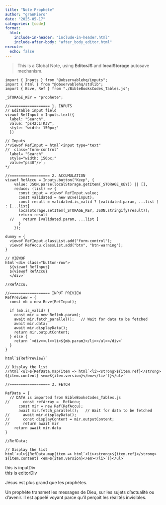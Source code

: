 ```yaml
---
title: "Note Prophete"
author: "granPiero"
date: "2025-05-17"
categories: [code]
format: 
  html:
    include-in-header: "include-in-header.html"
    include-after-body: "after_body_editor.html"
execute:
  echo: false    
---
```


::: {#introDiv}
> This is a Global Note, using **EditorJS** and **localStorage** autosave mechanism.
:::

```{=html}
<script src="ui_elements.js" id="ui_structure type="application/javascript></script>
```

```ojs
import { Inputs } from "@observablehq/inputs";
import { html } from "@observablehq/stdlib";
import { Bcve, Ref } from "./BibleBooksCodes_Tables.js";

_STORAGE_KEY = "prophete";

//================== 1. INPUTS
// Editable input field
viewof RefInput = Inputs.text({
  label: "Search", 
  value: "ps42:1!KJV",
  style: "width: 150px;"
  })

// Inputs
/*viewof RefInput = html`<input type="text" 
//  class="form-control" 
  label= "Search" 
  style="width: 150px;"
  value="ps40"/>`;  
*/

//================== 2. ACCUMULATION
viewof RefAccu = Inputs.button("Keep", {
    value: JSON.parse(localStorage.getItem(_STORAGE_KEY)) || [],
    reduce: (list) => {
      const input = viewof RefInput.value;
      const validated = new Bcve(input);
      const result = validated.is_valid ? [validated.param, ...list ] : [...list]
      localStorage.setItem(_STORAGE_KEY, JSON.stringify(result));
      return result
  //    return [validated.param, ...list ]
      }
    });

dummy = { 
  viewof RefInput.classList.add("form-control");
  viewof RefAccu.classList.add("btn", "btn-warning");
}

// VIEWOF
html`<div class="button-row">
  ${viewof RefInput}
  ${viewof RefAccu}
  </div>`

//RefAccu;
```

```ojs
//================== INPUT PREVIEW
RefPreview = {
  const mb = new Bcve(RefInput);
  
  if (mb.is_valid) {
    const mir = new Ref(mb.param);
    await mir.fetch_parallel();   // Wait for data to be fetched
    await mir.data;
    await mir.displayData(); 
    return mir.outputContent;
  } else {
    return `<div><ul><li>${mb.param}</li></ul></div>`  
  }
}

html`${RefPreview}`

// Display the list
//html`<ul>${RefData.map(item => html`<li><strong>${item.ref}</strong> ${item.content} <em>${item.version}</em></li>`)}</ul>`
```

```ojs
//================== 3. FETCH

RefData = {
  // DATA is imported from BibleBooksCodes_Tables.js
//      const refArray =  RefAccu;
      const mir = new Ref(RefAccu);
      await mir.fetch_parallel();   // Wait for data to be fetched
//      await mir.displayData(); 
//      const displayContent = mir.outputContent;
//      return await mir
    return await mir.data
}

//RefData;

// Display the list
html`<ul>${RefData.map(item => html`<li><strong>${item.ref}</strong> ${item.content} <em>${item.version}</em></li>`)}</ul>`

```

```{=html}
<div id="inputDiv">this is inputDiv</div>
```

:::: {#outputDiv}
<div>

<!--  any output comes here to outputDiv is considered Void-->

</div>
::::

```{=html}
<div id="editorjs">this is editorDiv</div>
```

Jésus est plus grand que les prophètes.

Un prophète transmet les messages de Dieu, sur les sujets d'actualité ou d'avenir. Il est appelé voyant parce qu'il perçoit les réalités invisibles.
